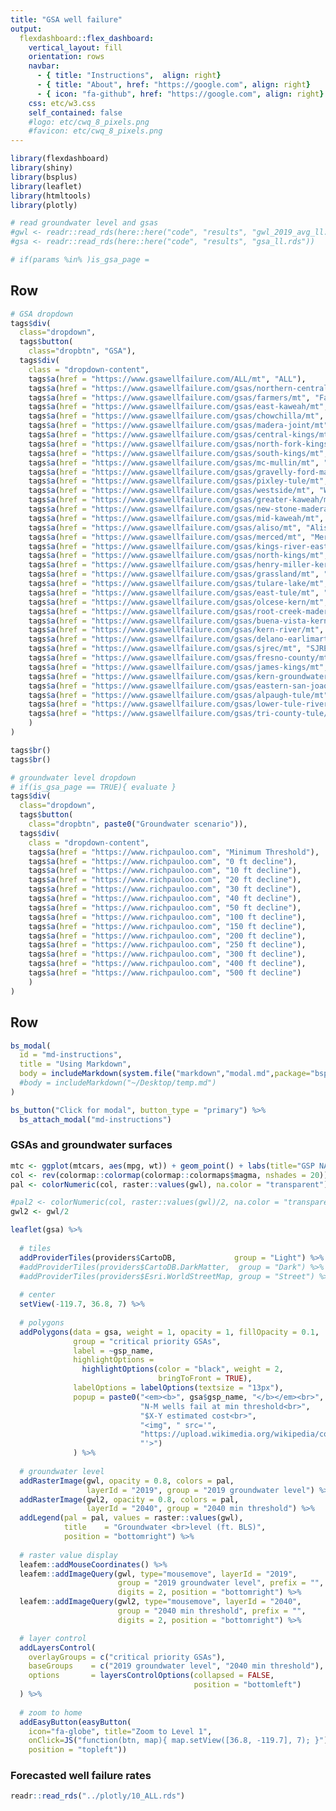 ```yaml
---
title: "GSA well failure"
output: 
  flexdashboard::flex_dashboard:
    vertical_layout: fill
    orientation: rows
    navbar:
      - { title: "Instructions",  align: right}
      - { title: "About", href: "https://google.com", align: right}
      - { icon: "fa-github", href: "https://google.com", align: right}
    css: etc/w3.css
    self_contained: false
    #logo: etc/cwq_8_pixels.png
    #favicon: etc/cwq_8_pixels.png
---
```


<!-- a wee bit of JS that allows a modal popup when the first -->
<!-- list element of the navbar (Instructions) is clicked -->
<!-- adapted from: https://github.com/rstudio/flexdashboard/issues/208 -->
<script>
$('.navbar-brand').wrap('<a href="http://www.google.com">');

$(document).ready(function() {
  $('#dashboard-container').on('flexdashboard:layoutcomplete', 
    function() {
      $('#navbar li:nth-child(1)').click(function() {
        $('#md-instructions').modal(); });
  })
})

<!-- modal popup when valueboxes are clicked -->
$(document).ready(function() {
  $('#dashboard-container').on('flexdashboard:layoutcomplete', 
    function() {
      $('#groundwater-level-decline').click(function() {
        $('#md-groundwater-level-decline').modal(); });
  })
})

<!-- modal popup when valueboxes are clicked -->
$(document).ready(function() {
  $('#dashboard-container').on('flexdashboard:layoutcomplete', 
    function() {
      $('#well-failures').click(function() {
        $('#md-well-failures').modal(); });
  })
})

<!-- modal popup when valueboxes are clicked -->
$(document).ready(function() {
  $('#dashboard-container').on('flexdashboard:layoutcomplete', 
    function() {
      $('#percent-of-failing-wells').click(function() {
        $('#md-percent-of-failing-wells').modal(); });
  })
})

<!-- modal popup when valueboxes are clicked -->
$(document).ready(function() {
  $('#dashboard-container').on('flexdashboard:layoutcomplete', 
    function() {
      $('#cost').click(function() {
        $('#md-cost').modal(); });
  })
})



</script>

```r
library(flexdashboard)
library(shiny)
library(bsplus)
library(leaflet)
library(htmltools)
library(plotly)

# read groundwater level and gsas
#gwl <- readr::read_rds(here::here("code", "results", "gwl_2019_avg_ll.rds"))
#gsa <- readr::read_rds(here::here("code", "results", "gsa_ll.rds"))

# if(params %in% )is_gsa_page = 
```

Row {.sidebar data-width=150 data-padding=10}
-----------------------------------------------------------------------


```r
# GSA dropdown
tags$div(
  class="dropdown",
  tags$button(
    class="dropbtn", "GSA"),
  tags$div(
    class = "dropdown-content",
    tags$a(href = "https://www.gsawellfailure.com/ALL/mt", "ALL"),
    tags$a(href = "https://www.gsawellfailure.com/gsas/northern-central/mt", "Northern Central (DM)"),
    tags$a(href = "https://www.gsawellfailure.com/gsas/farmers/mt", "Farmers (DM)"),
    tags$a(href = "https://www.gsawellfailure.com/gsas/east-kaweah/mt", "East Kaweah"),
    tags$a(href = "https://www.gsawellfailure.com/gsas/chowchilla/mt", "Chowchilla"),
    tags$a(href = "https://www.gsawellfailure.com/gsas/madera-joint/mt", "Madera Joint"),
    tags$a(href = "https://www.gsawellfailure.com/gsas/central-kings/mt", "Central Kings"),
    tags$a(href = "https://www.gsawellfailure.com/gsas/north-fork-kings/mt", "North Fork Kings"),
    tags$a(href = "https://www.gsawellfailure.com/gsas/south-kings/mt", "South Kings"),
    tags$a(href = "https://www.gsawellfailure.com/gsas/mc-mullin/mt", "Mc Mullin"),
    tags$a(href = "https://www.gsawellfailure.com/gsas/gravelly-ford-madera/mt", "Gravelly Ford (Madera)"),
    tags$a(href = "https://www.gsawellfailure.com/gsas/pixley-tule/mt", "Pixley (Tule)"),
    tags$a(href = "https://www.gsawellfailure.com/gsas/westside/mt", "Westside"),
    tags$a(href = "https://www.gsawellfailure.com/gsas/greater-kaweah/mt", "Greater Kaweah"),
    tags$a(href = "https://www.gsawellfailure.com/gsas/new-stone-madera/mt", "New Stone (Madera)"),
    tags$a(href = "https://www.gsawellfailure.com/gsas/mid-kaweah/mt", "Mid Kaweah"),
    tags$a(href = "https://www.gsawellfailure.com/gsas/aliso/mt", "Aliso (DM)"),
    tags$a(href = "https://www.gsawellfailure.com/gsas/merced/mt", "Merced"),
    tags$a(href = "https://www.gsawellfailure.com/gsas/kings-river-east/mt", "Kings River East"),
    tags$a(href = "https://www.gsawellfailure.com/gsas/north-kings/mt", "North Kings"),
    tags$a(href = "https://www.gsawellfailure.com/gsas/henry-miller-kern/mt", "Henry Miller (Kern)"),
    tags$a(href = "https://www.gsawellfailure.com/gsas/grassland/mt", "Grassland (DM)"),
    tags$a(href = "https://www.gsawellfailure.com/gsas/tulare-lake/mt", "Tulare Lake"),
    tags$a(href = "https://www.gsawellfailure.com/gsas/east-tule/mt", "East Tule"),
    tags$a(href = "https://www.gsawellfailure.com/gsas/olcese-kern/mt", "Olcese (Kern)"),
    tags$a(href = "https://www.gsawellfailure.com/gsas/root-creek-madera/mt", "Root Creek (Madera)"),
    tags$a(href = "https://www.gsawellfailure.com/gsas/buena-vista-kern/mt", "Buena Vista (Kern)"),
    tags$a(href = "https://www.gsawellfailure.com/gsas/kern-river/mt", "Kern River"),
    tags$a(href = "https://www.gsawellfailure.com/gsas/delano-earlimart-tule/mt", "Delano-Earlimart (Tule)"),
    tags$a(href = "https://www.gsawellfailure.com/gsas/sjrec/mt", "SJREC (DM)"),
    tags$a(href = "https://www.gsawellfailure.com/gsas/fresno-county/mt", "Fresno County (DM)"),
    tags$a(href = "https://www.gsawellfailure.com/gsas/james-kings/mt", "James (Kings)"),
    tags$a(href = "https://www.gsawellfailure.com/gsas/kern-groundwater-authority/mt", "Kern Groundwater Authority"),
    tags$a(href = "https://www.gsawellfailure.com/gsas/eastern-san-joaquin/mt", "Eastern San Joaquin"),
    tags$a(href = "https://www.gsawellfailure.com/gsas/alpaugh-tule/mt", "Alpaugh (Tule)"),
    tags$a(href = "https://www.gsawellfailure.com/gsas/lower-tule-river/mt", "Lower Tule River"),
    tags$a(href = "https://www.gsawellfailure.com/gsas/tri-county-tule/mt", "Tri-County (Tule)")
    )
)

tags$br()
tags$br()

# groundwater level dropdown
# if(is_gsa_page == TRUE){ evaluate }
tags$div(
  class="dropdown",
  tags$button(
    class="dropbtn", paste0("Groundwater scenario")),
  tags$div(
    class = "dropdown-content",
    tags$a(href = "https://www.richpauloo.com", "Minimum Threshold"),
    tags$a(href = "https://www.richpauloo.com", "0 ft decline"),
    tags$a(href = "https://www.richpauloo.com", "10 ft decline"),
    tags$a(href = "https://www.richpauloo.com", "20 ft decline"),
    tags$a(href = "https://www.richpauloo.com", "30 ft decline"),
    tags$a(href = "https://www.richpauloo.com", "40 ft decline"),
    tags$a(href = "https://www.richpauloo.com", "50 ft decline"),
    tags$a(href = "https://www.richpauloo.com", "100 ft decline"),
    tags$a(href = "https://www.richpauloo.com", "150 ft decline"),
    tags$a(href = "https://www.richpauloo.com", "200 ft decline"),
    tags$a(href = "https://www.richpauloo.com", "250 ft decline"),
    tags$a(href = "https://www.richpauloo.com", "300 ft decline"),
    tags$a(href = "https://www.richpauloo.com", "400 ft decline"),
    tags$a(href = "https://www.richpauloo.com", "500 ft decline")
    )
)
```


<!-- Row {data-width=100} -->
<!-- Row -->
<!-- ----------------------------------------------------------------------- -->

<!-- ```{r} -->
<!-- bs_modal( -->
<!--   id = "md-instructions", -->
<!--   title = "Using Markdown", -->
<!--   body = includeMarkdown(system.file("markdown","modal.md",package="bsplus")) -->
<!-- ) -->
<!-- bs_modal( -->
<!--   id = "md-groundwater-level-decline", -->
<!--   title = "Using Markdown", -->
<!--   body = includeMarkdown(system.file("markdown","modal.md",package="bsplus")) -->
<!-- ) -->
<!-- bs_modal( -->
<!--   id = "md-well-failures", -->
<!--   title = "Using Markdown", -->
<!--   body = includeMarkdown(system.file("markdown","modal.md",package="bsplus")) -->
<!-- ) -->
<!-- bs_modal( -->
<!--   id = "md-percent-of-failing-wells", -->
<!--   title = "Using Markdown", -->
<!--   body = includeMarkdown(system.file("markdown","modal.md",package="bsplus")) -->
<!-- ) -->
<!-- bs_modal( -->
<!--   id = "md-cost", -->
<!--   title = "Using Markdown", -->
<!--   body = includeMarkdown(system.file("markdown","modal.md",package="bsplus")) -->
<!-- ) -->
<!-- ``` -->

<!-- ```{r, include=FALSE} -->
<!-- bs_button("Click for modal", button_type = "primary") %>% -->
<!--   bs_attach_modal("md-instructions") -->
<!-- bs_button("Click for modal", button_type = "primary") %>% -->
<!--   bs_attach_modal("md-groundwater-level-decline") -->
<!-- bs_button("Click for modal", button_type = "primary") %>% -->
<!--   bs_attach_modal("md-well-failures") -->
<!-- bs_button("Click for modal", button_type = "primary") %>% -->
<!--   bs_attach_modal("md-percent-of-failing-wells") -->
<!-- bs_button("Click for modal", button_type = "primary") %>% -->
<!--   bs_attach_modal("md-cost") -->
<!-- ``` -->


<!-- ### Groundwater level decline  -->
<!-- ```{r} -->
<!-- valueBox("Min threshold",  -->
<!--          color = "primary",  -->
<!--          icon = "fa-arrow-alt-circle-down") -->
<!-- ``` -->

<!-- ### Well failures  -->
<!-- ```{r} -->
<!-- valueBox("5000-10000", color = "danger", icon = "fa-times-circle") -->
<!-- ``` -->

<!-- ### Percent of failing wells -->
<!-- ```{r} -->
<!-- valueBox("15-60", color = "warning", icon = "fa-percentage") -->
<!-- ``` -->

<!-- ### Cost  -->
<!-- ```{r} -->
<!-- valueBox("$1.2-1.3M", color = "success", icon = "fa-money-check-alt") -->
<!-- ``` -->





<!-- Row {data-width=400} -->
Row
-----------------------------------------------------------------------

```r
bs_modal(
  id = "md-instructions",
  title = "Using Markdown",
  body = includeMarkdown(system.file("markdown","modal.md",package="bsplus"))
  #body = includeMarkdown("~/Desktop/temp.md")
)
```

```r
bs_button("Click for modal", button_type = "primary") %>%
  bs_attach_modal("md-instructions")
```

### GSAs and groundwater surfaces 

```r
mtc <- ggplot(mtcars, aes(mpg, wt)) + geom_point() + labs(title="GSP NAME", subtitle = "N-M wells fail at min threshold \n$3 - 4M estimated cost")
col <- rev(colormap::colormap(colormap::colormaps$magma, nshades = 20))
pal <- colorNumeric(col, raster::values(gwl), na.color = "transparent")

#pal2 <- colorNumeric(col, raster::values(gwl)/2, na.color = "transparent")
gwl2 <- gwl/2

leaflet(gsa) %>% 
  
  # tiles
  addProviderTiles(providers$CartoDB,             group = "Light") %>% 
  #addProviderTiles(providers$CartoDB.DarkMatter,  group = "Dark") %>% 
  #addProviderTiles(providers$Esri.WorldStreetMap, group = "Street") %>% 
  
  # center
  setView(-119.7, 36.8, 7) %>% 
  
  # polygons
  addPolygons(data = gsa, weight = 1, opacity = 1, fillOpacity = 0.1, 
              group = "critical priority GSAs",
              label = ~gsp_name, 
              highlightOptions = 
                highlightOptions(color = "black", weight = 2,
                                 bringToFront = TRUE),
              labelOptions = labelOptions(textsize = "13px"),               
              popup = paste0("<em><b>", gsa$gsp_name, "</b></em><br>",
                             "N-M wells fail at min threshold<br>",
                             "$X-Y estimated cost<br>", 
                             "<img", " src='",
                             "https://upload.wikimedia.org/wikipedia/commons/thumb/c/c1/Rlogo.png/274px-Rlogo.png",
                             "'>")
              ) %>% 
  
  # groundwater level
  addRasterImage(gwl, opacity = 0.8, colors = pal, 
                 layerId = "2019", group = "2019 groundwater level") %>% 
  addRasterImage(gwl2, opacity = 0.8, colors = pal, 
                 layerId = "2040", group = "2040 min threshold") %>% 
  addLegend(pal = pal, values = raster::values(gwl), 
            title    = "Groundwater <br>level (ft. BLS)",
            position = "bottomright") %>% 
  
  # raster value display
  leafem::addMouseCoordinates() %>%
  leafem::addImageQuery(gwl, type="mousemove", layerId = "2019", 
                        group = "2019 groundwater level", prefix = "",
                        digits = 2, position = "bottomright") %>% 
  leafem::addImageQuery(gwl2, type="mousemove", layerId = "2040", 
                        group = "2040 min threshold", prefix = "",
                        digits = 2, position = "bottomright") %>% 

  # layer control
  addLayersControl(
    overlayGroups = c("critical priority GSAs"),
    baseGroups    = c("2019 groundwater level", "2040 min threshold"),
    options       = layersControlOptions(collapsed = FALSE, 
                                         position = "bottomleft")
  ) %>%
  
  # zoom to home
  addEasyButton(easyButton(
    icon="fa-globe", title="Zoom to Level 1",
    onClick=JS("function(btn, map){ map.setView([36.8, -119.7], 7); }"),
    position = "topleft"))
```


### Forecasted well failure rates

```r
readr::read_rds("../plotly/10_ALL.rds")
```




